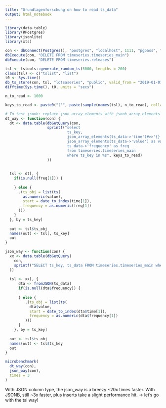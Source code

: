 ```yaml
---
title: "Grundlagenforschung on how to read ts_data"
output: html_notebook
---
```


```r
library(data.table)
library(RPostgres)
library(jsonlite)
library(xts)

con <- dbConnect(Postgres(), "postgres", "localhost", 1111, "pgpass", "postgres")
dbExecute(con, "DELETE FROM timeseries.timeseries_main")
dbExecute(con, "DELETE FROM timeseries.releases")

tsl <- tstools::generate_random_ts(5000, lengths = 200)
class(tsl) <- c("tslist", "list")
t0 <- Sys.time()
db_ts_store(con, tsl, "lotsaseries", "public", valid_from = "2019-01-01")
difftime(Sys.time(), t0, units = "secs")
```

```r
n_to_read <- 1000

keys_to_read <- paste0("('", paste(sample(names(tsl), n_to_read), collapse = "','"), "')")

# To test jsonb: replace json_array_elements with jsonb_array_elements and create table with JSONB type
dt_way <- function(con) {
  dt <- data.table(dbGetQuery(con, 
                   sprintf("select
                            ts_key,
                            json_array_elements(ts_data->'time')#>>'{}' as time,
                            json_array_elements(ts_data->'value') as value,
                            ts_data->'frequency' as freq
                            from timeseries.timeseries_main
                            where ts_key in %s", keys_to_read)
                   ))
  
  
  tsl <- dt[, {
    if(is.null(freq[1])) {
      
    } else {
      .(ts_obj = list(ts(
        as.numeric(value),
        start = date_to_index(time[1]),
        frequency = as.numeric(freq[1])
      )))
    }
  }, by = ts_key]
  
  out <- tsl$ts_obj
  names(out) <- tsl[, ts_key]
  out
}

json_way <- function(con) {
  xx <- data.table(dbGetQuery(
    con,
    sprintf("SELECT ts_key, ts_data FROM timeseries.timeseries_main where ts_key in %s", keys_to_read)
  ))
  
  tsl <- xx[, {
      dta <- fromJSON(ts_data)
      if(is.null(dta$frequency)) {
        
      } else {
         .(ts_obj = list(ts(
           dta$value,
           start = date_to_index(dta$time[1]),
           frequency = as.numeric(dta$frequency[1])
         )))
      }
    }, by = ts_key]
  
  out <- tsl$ts_obj
  names(out) <- tsl$ts_key
  out
}

microbenchmark(
  dt_way(con),
  json_way(con),
  times = 3
)
```

With JSON column type, the json_way is a breezy ~20x times faster.
With JSONB, still ~3x faster, plus inserts take a slight performance hit.
-> let's go with the tsl way!
